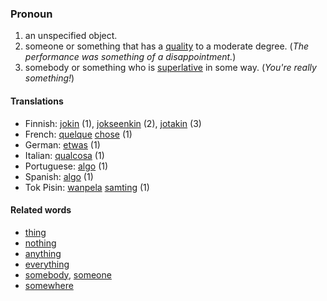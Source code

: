 ===Pronoun===

# an unspecified object.
# someone or something that has a [[quality]] to a moderate degree.  (''The performance was something of a disappointment.'')
# somebody or something who is [[superlative]] in some way.  (''You're really something!'')

====Translations====
*Finnish: [[jokin]] (1), [[jokseenkin]] (2), [[jotakin]] (3)
*French: [[quelque]] [[chose]] (1)
*German: [[etwas]] (1)
*Italian: [[qualcosa]] (1)
*Portuguese: [[algo]] (1)
*Spanish: [[algo]] (1)
*Tok Pisin: [[wanpela]] [[samting]] (1)

====Related words====
*[[thing]]
*[[nothing]]
*[[anything]]
*[[everything]]
*[[somebody]], [[someone]]
*[[somewhere]]